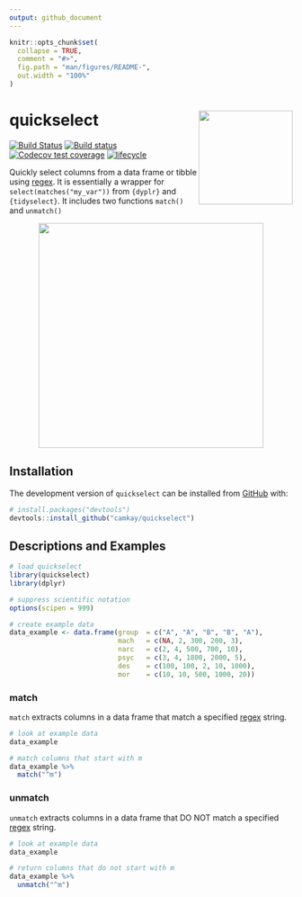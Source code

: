 ```yaml
---
output: github_document
---
```


<!-- README.md is generated from README.Rmd. Please edit that file -->

```r
knitr::opts_chunk$set(
  collapse = TRUE,
  comment = "#>",
  fig.path = "man/figures/README-",
  out.width = "100%"
)
```
# quickselect <img src="tools/quickselect_hex4.png" width = 167 align="right"/>

<!-- badges: start -->
[![Build Status](https://travis-ci.com/camkay/quickselect.svg?branch=main)](https://travis-ci.com/camkay/quickselect)
[![Build status](https://ci.appveyor.com/api/projects/status/7vy4wwladyg29iy9/branch/main?svg=true)](https://ci.appveyor.com/project/camkay/quickselect/branch/main)
[![Codecov test coverage](https://codecov.io/gh/camkay/quickselect/branch/main/graph/badge.svg)](https://codecov.io/gh/camkay/quickselect?branch=main)
[![lifecycle](https://img.shields.io/badge/lifecycle-stable-stable.svg)](https://www.tidyverse.org/lifecycle/#stable)
<!-- badges: end -->

Quickly select columns from a data frame or tibble using [regex](https://en.wikipedia.org/wiki/Regular_expression). It is essentially a wrapper for `select(matches("my_var"))` from `{dyplr}` and `{tidyselect}`. It includes two functions `match()` and `unmatch()` 

<p align="center">
<img src="tools/quickselect_meme.png" height = 400/>
</p>

## Installation

The development version of `quickselect` can be installed from [GitHub](https://github.com/) with:

``` r
# install.packages("devtools")
devtools::install_github("camkay/quickselect")
```

## Descriptions and Examples

```r
# load quickselect
library(quickselect)
library(dplyr)

# suppress scientific notation
options(scipen = 999)

# create example data
data_example <- data.frame(group  = c("A", "A", "B", "B", "A"),
                           mach   = c(NA, 2, 300, 200, 3),
                           narc   = c(2, 4, 500, 700, 10),
                           psyc   = c(3, 4, 1800, 2000, 5),
                           des    = c(100, 100, 2, 10, 1000),
                           mor    = c(10, 10, 500, 1000, 20))
```

### match

`match` extracts columns in a data frame that match a specified [regex](https://en.wikipedia.org/wiki/Regular_expression) string.

```r
# look at example data
data_example

# match columns that start with m
data_example %>%
  match("^m")
```

### unmatch

`unmatch` extracts columns in a data frame that DO NOT match a specified [regex](https://en.wikipedia.org/wiki/Regular_expression) string.

```r
# look at example data
data_example

# return columns that do not start with m
data_example %>%
  unmatch("^m")
```
